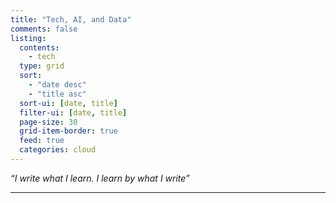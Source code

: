 ```yaml
---
title: "Tech, AI, and Data"
comments: false
listing:
  contents: 
    - tech
  type: grid
  sort: 
    - "date desc"
    - "title asc"
  sort-ui: [date, title]
  filter-ui: [date, title]
  page-size: 30
  grid-item-border: true
  feed: true
  categories: cloud
---
```


_"I write what I learn. I learn by what I write"_

***